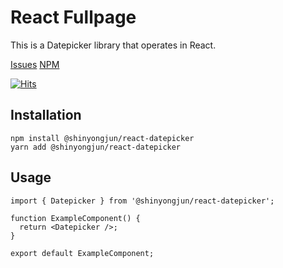 # React Fullpage

This is a Datepicker library that operates in React.

[Issues](https://github.com/shinyj1991/react-datepicker/issues)
[NPM](https://www.npmjs.com/package/@shinyongjun/react-datepicker)

[![Hits](https://hits.seeyoufarm.com/api/count/incr/badge.svg?url=https%3A%2F%2Fgithub.com%2Fshinyj1991%2Freact-datepicker&count_bg=%2379C83D&title_bg=%23555555&icon=&icon_color=%23E7E7E7&title=hits&edge_flat=false)](https://hits.seeyoufarm.com)

## Installation

```
npm install @shinyongjun/react-datepicker
yarn add @shinyongjun/react-datepicker
```

## Usage

```tsx
import { Datepicker } from '@shinyongjun/react-datepicker';

function ExampleComponent() {
  return <Datepicker />;
}

export default ExampleComponent;
```
